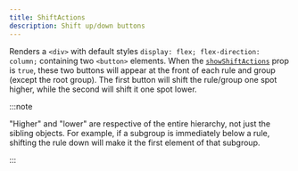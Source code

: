 ```yaml
---
title: ShiftActions
description: Shift up/down buttons
---
```


Renders a `<div>` with default styles `display: flex; flex-direction: column;` containing two `<button>` elements. When the [`showShiftActions`](./querybuilder#showshiftactions) prop is `true`, these two buttons will appear at the front of each rule and group (except the root group). The first button will shift the rule/group one spot higher, while the second will shift it one spot lower.

:::note

"Higher" and "lower" are respective of the entire hierarchy, not just the sibling objects. For example, if a subgroup is immediately below a rule, shifting the rule down will make it the first element of that subgroup.

:::
